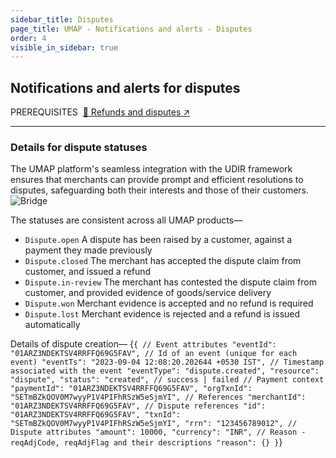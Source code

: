 ```yaml
---
sidebar_title: Disputes
page_title: UMAP - Notifications and alerts - Disputes
order: 4
visible_in_sidebar: true
---
```


## Notifications and alerts for disputes

<Text size="small" weight="600">
    PREREQUISITES&nbsp;
</Text>
<a href="/payments/umap/refunds-disputes" target="_self">🌟 Refunds and disputes ↗</a>

<hr class="primary" />

### Details for dispute statuses
The UMAP platform's seamless integration with the UDIR framework ensures that merchants can provide prompt and efficient resolutions to disputes, safeguarding both their interests and those of their customers. 
<img
    src="https://storage.googleapis.com/strapi-assets/latest/Frame_73/Frame_73.png"
    alt="Bridge"
/>

The statuses are consistent across all UMAP products—
<Text>
    <ul>
        <li><code>Dispute.open</code>&nbsp;A dispute has been raised by a customer, against a payment they made previously</li>
        <li><code>Dispute.closed</code>&nbsp;The merchant has accepted the dispute claim from customer, and issued a refund</li>
        <li><code>Dispute.in-review</code>&nbsp;The merchant has contested the dispute claim from customer, and provided evidence of goods/service delivery</li>
        <li><code>Dispute.won</code>&nbsp;Merchant evidence is accepted and no refund is required</li>
        <li><code>Dispute.lost</code>&nbsp;Merchant evidence is rejected and a refund is issued automatically</li>
    </ul>
</Text>

Details of dispute creation—
<CodeBlockWithCopy language="json">
{`{
   // Event attributes
   "eventId": "01ARZ3NDEKTSV4RRFFQ69G5FAV", // Id of an event (unique for each event)
   "eventTs": "2023-09-04 12:08:20.202644 +0530 IST", // Timestamp associated with the event
   "eventType": "dispute.created",
   "resource": "dispute",
   "status": "created", // success | failed
   // Payment context
   "paymentId": "01ARZ3NDEKTSV4RRFFQ69G5FAV",
   "orgTxnId": "SETmBZkQOV0M7wyyP1V4PIFhRSzW5eSjmYI",
   // References
   "merchantId": "01ARZ3NDEKTSV4RRFFQ69G5FAV",
   // Dispute references
   "id": "01ARZ3NDEKTSV4RRFFQ69G5FAV",
   "txnId": "SETmBZkQOV0M7wyyP1V4PIFhRSzW5eSjmYI",
   "rrn": "123456789012",
   // Dispute attributes
   "amount": 10000,
   "currency": "INR",
   // Reason - reqAdjCode, reqAdjFlag and their descriptions
   "reason": {}
}`}
</CodeBlockWithCopy>
